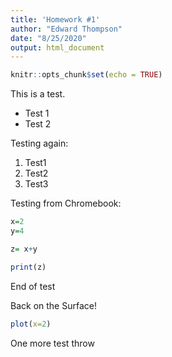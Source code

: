 ```yaml
---
title: 'Homework #1'
author: "Edward Thompson"
date: "8/25/2020"
output: html_document
---
```


```r
knitr::opts_chunk$set(echo = TRUE)
```

This is a test.  

* Test 1
* Test 2

Testing again:

1. Test1
2. Test2
3. Test3

Testing from Chromebook:

```r
x=2
y=4

z= x+y

print(z)
```

End of test

Back on the Surface!

```r
plot(x=2)
```

One more test throw
